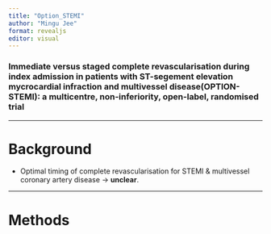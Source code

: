 ```yaml
---
title: "Option_STEMI"
author: "Mingu Jee"
format: revealjs
editor: visual
---
```


### Immediate versus staged complete revascularisation during index admission in patients with ST-segement elevation mycrocardial infraction and multivessel disease(OPTION-STEMI): a multicentre, non-inferiority, open-label, randomised trial

------------------------------------------------------------------------

# Background

-   Optimal timing of complete revascularisation for STEMI & multivessel coronary artery disease -\> **unclear**.

------------------------------------------------------------------------

# Methods
